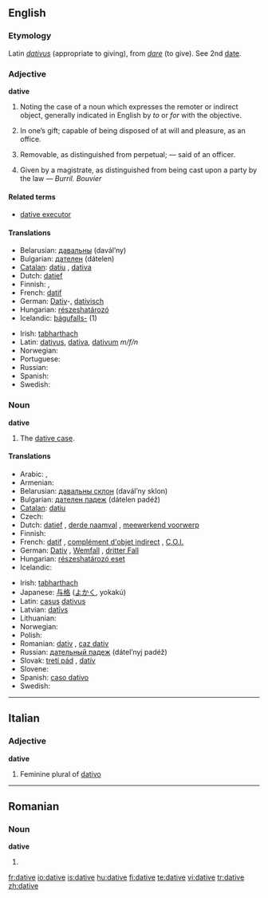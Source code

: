 ==English==

===Etymology===
Latin ''[[dativus]]'' (appropriate to giving), from ''[[dare#Latin|dare]]'' (to give). See 2nd [[date]].

===Adjective===
'''dative'''

# {{Grammar}} Noting the case of a noun which expresses the remoter or indirect object, generally indicated in English by ''to'' or ''for'' with the objective.
# {{legal}} In one’s gift; capable of being disposed of at will and pleasure, as an office.
# {{legal}} Removable, as distinguished from perpetual; — said of an officer.
# {{legal}} Given by a magistrate, as distinguished from being cast upon a party by the law — ''Burril. Bouvier''

====Related terms====
* [[dative executor]]

====Translations====
{{top}}
* Belarusian: [[давальны]] (davál’ny)
* Bulgarian: [[дателен]] (dátelen)
* [[Catalan]]: [[datiu]] {{m}}, [[dativa]] {{f}}
* Dutch: [[datief]] {{m}}
* Finnish: {{t|fi|datiivinen}}, {{t|fi|datiivi}}
* French: [[datif]] {{m}}
* German: [[Dativ]]-, [[dativisch]]
* Hungarian: [[részeshatározó]]
* Icelandic: [[þágufall|þágufalls-]] (1)
{{mid}}
* Irish: [[tabharthach]] {{m}}
* Latin: [[dativus]], [[dativa]], [[dativum]] ''m/f/n''
* Norwegian: {{t-|no|dativ}}
* Portuguese: {{t+|pt|dativo|m}}
* Russian: {{t|ru|дательный|tr=dátel’nyj}}
* Spanish: {{t+|es|dativo|m}}
* Swedish: {{t+|sv|dativ}}
{{bottom}}

===Noun===
'''dative'''

# The [[dative case]].

====Translations====
{{top}}
* Arabic: {{Arab|[[حالة المفعول له|حَالةُ المَفْعُولُ لَهُ]]}} {{unicode|(ħāltu l-mafʕūlu láhu)}} {{f}}, {{Arab|[[حالة من حالات النصب|حَالَة مِنْ حَالاَتُ النُّصْب]]}} {{unicode|(ħāla min al-ħalātu n-núʂb)}} {{f}}
* Armenian: {{t|hy|տրական|tr=trakan|sc=Armn}}
* Belarusian: [[давальны склон]] (davál’ny sklon) {{m}}
* Bulgarian: [[дателен падеж]] (dátelen padéž) {{m}}
* [[Catalan]]: [[datiu]] {{m}}
* Czech: {{t-|cs|třetí pád|m}}
* Dutch: [[datief]] {{m}}, [[derde naamval]] {{m}}, [[meewerkend voorwerp]] {{n}}
* Finnish: {{t+|fi|datiivi}}
* French: [[datif]] {{m}}, [[complément d'objet indirect]] {{m}}, [[C.O.I.]] {{m}}
* German: [[Dativ]] {{m}}, [[Wemfall]] {{m}}, [[dritter Fall]] {{m}}
* Hungarian: [[részeshatározó eset]]
* Icelandic: {{t+|is|þágufall|n}}
{{mid}}
* Irish: [[tabharthach]] {{m}}
* Japanese: [[与格]] ([[よかく]], yokakú)
* Latin: [[casus]] [[dativus]] {{m}}
* Latvian: [[datīvs]] {{m}}
* Lithuanian: {{t+|lt|naudininkas|m|xs=Lithuanian}}
* Norwegian: {{t-|no|dativ|m}}
* Polish: {{t+|pl|celownik|m}}
* Romanian: [[dativ]] {{n}}, [[caz dativ]] {{n}}
* Russian: [[дательный падеж]] (dátel’nyj padéž) {{m}}
* Slovak: [[tretí pád]] {{m}}, [[datív]] {{m}}
* Slovene: {{t+|sl|dajalnik|m}}
* Spanish: [[caso dativo]] {{m}}
* Swedish: {{t+|sv|dativ}}
{{bottom}}

----

==Italian==

===Adjective===
'''dative'''

# Feminine plural of [[dativo]]

----

==Romanian==

===Noun===
'''dative''' {{n|p}}

# {{plural of|dativ|lang=Romanian}}

[[fr:dative]]
[[io:dative]]
[[is:dative]]
[[hu:dative]]
[[fi:dative]]
[[te:dative]]
[[vi:dative]]
[[tr:dative]]
[[zh:dative]]